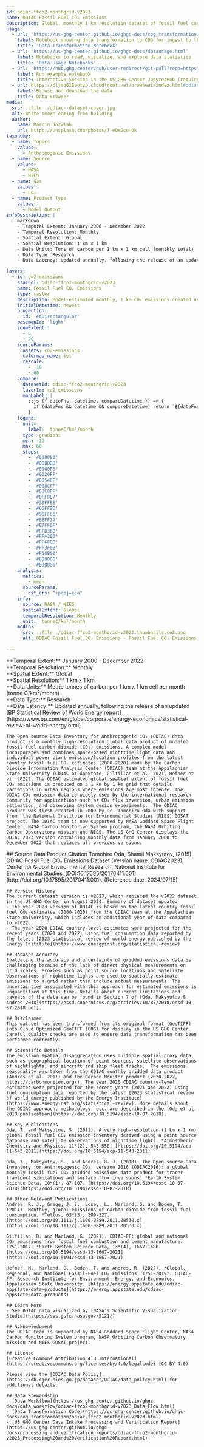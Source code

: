 ```yaml
---
id: odiac-ffco2-monthgrid-v2023
name: ODIAC Fossil Fuel CO₂ Emissions
description: Global, monthly 1 km resolution dataset of fossil fuel carbon dioxide emissions, version 2023
usage:
  - url: 'https://us-ghg-center.github.io/ghgc-docs/cog_transformation/odiac-ffco2-monthgrid-v2023.html'
    label: Notebook showing data transformation to COG for ingest to the US GHG Center
    title: 'Data Transformation Notebook'
  - url: 'https://us-ghg-center.github.io/ghgc-docs/datausage.html'
    label: Notebooks to read, visualize, and explore data statistics
    title: 'Data Usage Notebooks'
  - url: 'https://hub.ghg.center/hub/user-redirect/git-pull?repo=https%3A%2F%2Fgithub.com%2FUS-GHG-Center%2Fghgc-docs&urlpath=lab%2Ftree%2Fghgc-docs%2Fuser_data_notebooks%2Fodiac-ffco2-monthgrid-v2023_User_Notebook.ipynb&branch=main'
    label: Run example notebook
    title: Interactive Session in the US GHG Center JupyterHub (requires account)
  - url: https://dljsq618eotzp.cloudfront.net/browseui/index.html#odiac-ffco2-monthgrid-v2023/
    label: Browse and download the data
    title: Data Browser
media:
  src: ::file ./odiac--dataset-cover.jpg
  alt: White smoke coming from building
  author:
    name: Marcin Jozwiak
    url: https://unsplash.com/photos/T-eDxGcn-Ok
taxonomy:
  - name: Topics
    values:
      - Anthropogenic Emissions
  - name: Source
    values:
      - NASA
      - NIES
  - name: Gas
    values:
      - CO₂
  - name: Product Type
    values:
      - Model Output
infoDescription: |
  ::markdown
    - Temporal Extent: January 2000 - December 2022
    - Temporal Resolution: Monthly
    - Spatial Extent: Global
    - Spatial Resolution: 1 km x 1 km
    - Data Units: Tons of carbon per 1 km x 1 km cell (monthly total)
    - Data Type: Research
    - Data Latency: Updated annually, following the release of an updated [BP Statistical Review of World Energy report](https://www.bp.com/en/global/corporate/energy-economics/statistical-review-of-world-energy.html)

layers:
  - id: co2-emissions
    stacCol: odiac-ffco2-monthgrid-v2023
    name: Fossil Fuel CO₂ Emissions
    type: raster
    description: Model-estimated monthly, 1 km CO₂ emissions created using space-based nighttime light data and individual power plant emission/location profiles.
    initialDatetime: newest
    projection:
      id: 'equirectangular'
    basemapId: 'light'       
    zoomExtent:
      - 0
      - 20
    sourceParams:
      assets: co2-emissions
      colormap_name: jet
      rescale:
        - -10
        - 60
    compare:
      datasetId: odiac-ffco2-monthgrid-v2023
      layerId: co2-emissions
      mapLabel: |
        ::js ({ dateFns, datetime, compareDatetime }) => {
          if (dateFns && datetime && compareDatetime) return `${dateFns.format(datetime, 'LLL yyyy')} VS ${dateFns.format(compareDatetime, 'LLL yyyy')}`;
        }
    legend:
      unit:
        label:  tonneC/km²/month 
      type: gradient
      min: -10
      max: 60
      stops:
        - '#000080'
        - '#0000BB'
        - '#0000F6'
        - '#0020FF'
        - '#0054FF'
        - '#008CFF'
        - '#00C0FF'
        - '#0FF8E7' 
        - '#39FFBE'  
        - '#66FF90'
        - '#90FF66'
        - '#BEFF39'
        - '#E7FF0F'
        - '#FFD300'
        - '#FFA300'
        - '#FF6F00'
        - '#FF3F00' 
        - '#F60B00' 
        - '#BB0000' 
        - '#800000' 
    analysis:
      metrics:
        - mean
      sourceParams: 
        dst_crs: "+proj=cea"
    info:
      source: NASA / NIES
      spatialExtent: Global
      temporalResolution: Monthly
      unit:  tonneC/km²/month            
    media:
      src: ::file ./odiac-ffco2-monthgrid-v2022.thumbnails.co2.png
      alt: ODIAC Fossil Fuel CO₂ Emissions - Fossil Fuel CO₂ Emissions

---
```


<Block>
  <Prose>
    **Temporal Extent:** January 2000 - December 2022<br />
    **Temporal Resolution:** Monthly<br />
    **Spatial Extent:** Global<br />
    **Spatial Resolution:** 1 km x 1 km<br />
    **Data Units:** Metric tonnes of carbon per 1 km x 1 km cell per month (tonne C/km²/month)<br />
    **Data Type:** Research<br />
    **Data Latency:** Updated annually, following the release of an updated [BP Statistical Review of World Energy report](https://www.bp.com/en/global/corporate/energy-economics/statistical-review-of-world-energy.html)

    The Open-source Data Inventory for Anthropogenic CO₂ (ODIAC) data product is a monthly high-resolution global data product of modeled fossil fuel carbon dioxide (CO₂) emissions. A complex model incorporates and combines space-based nighttime light data and individual power plant emission/location profiles from the latest country fossil fuel CO₂ estimates (2000-2020) made by the Carbon Dioxide Information Analysis Center (CDIAC) team at the Appalachian State University (CDIAC at AppState, Gilfillan et al. 2021, Hefner et al. 2022). The ODIAC estimated global spatial extent of fossil fuel CO₂ emissions is produced on a 1 km by 1 km grid that details variations in urban regions where emissions are most intense. The ODIAC CO₂ emission data is widely used by the international research community for applications such as CO₂ flux inversion, urban emission estimation, and observing system design experiments.  The ODIAC product was first created in 2009 by Dr. Tomohiro Oda with support from  the National Institute for Environmental Studies (NIES) GOSAT project. The ODIAC team is now supported by NASA Goddard Space Flight Center, NASA Carbon Monitoring System program, the NASA Orbiting Carbon Observatory mission and NIES. The US GHG Center displays the ODIAC 2023 version containing monthly data from January 2000 to December 2022 that replaces all previous versions.
  </Prose>
</Block>
<Block>
  <Prose>
    ## Source Data Product Citation
    Tomohiro Oda, Shamil Maksyutov, (2015). ODIAC Fossil Fuel CO₂ Emissions Dataset (Version name: ODIAC2023), Center for Global Environmental Research, National Institute for Environmental Studies, [DOI:10.17595/20170411.001](http://doi.org/10.17595/20170411.001). (Reference date: 2024/07/15)

    ## Version History
    The current dataset version is v2023, which replaced the v2022 dataset in the US GHG Center in August 2024. Summary of dataset update:
    - The year 2023 version of ODIAC is based on the latest country fossil fuel CO₂ estimates (2000-2020) from the CDIAC team at the Appalachian State University, which includes an additional year of data compared to v2022. 
    - The year 2020 CDIAC country-level estimates were projected for the recent years (2021 and 2022) using fuel consumption data reported by the latest [2023 statistical review of world energy published by the Energy Institute](https://www.energyinst.org/statistical-review)

    ## Dataset Accuracy
    Evaluating the accuracy and uncertainty of gridded emissions data is challenging because of the lack of direct physical measurements on grid scales. Proxies such as point source locations and satellite observations of nighttime lights are used to spatially estimate emissions to a grid rather than include actual measurements. The uncertainties associated with this approach for estimated emissions is unquantified at this time. Details about current limitations and caveats of the data can be found in Section 7 of [Oda, Maksyutov & Andres 2018](https://essd.copernicus.org/articles/10/87/2018/essd-10-87-2018.pdf).

    ## Disclaimer
    This dataset has been transformed from its original format (GeoTIFF) into Cloud Optimized GeoTIFF (COG) for display in the US GHG Center. Careful quality checks are used to ensure data transformation has been performed correctly. 
    
    ## Scientific Details
    The emission spatial disaggregation uses multiple spatial proxy data, such as geographical location of point sources, satellite observations of nightlights, and aircraft and ship fleet tracks.  The emissions seasonality was taken from the CDIAC monthly gridded data product (Andres et al. 2011) and the Carbon Monitor product (2020-2022, https://carbonmonitor.org/). The year 2020 CDIAC country-level estimates were projected for the recent years (2021 and 2022) using fuel consumption data reported by the latest [2023 statistical review of world energy published by the Energy Institute](https://www.energyinst.org/statistical-review). More details about the ODIAC approach, methodology, etc. are described in the [Oda et al. 2018 publication](https://doi.org/10.5194/essd-10-87-2018).

    ## Key Publications
    Oda, T. and Maksyutov, S. (2011). A very high-resolution (1 km x 1 km) global fossil fuel CO₂ emission inventory derived using a point source database and satellite observations of nighttime lights. *Atmospheric Chemistry and Physics, 11*(2), 543-556. [https://doi.org/10.5194/acp-11-543-2011](https://doi.org/10.5194/acp-11-543-2011)
    
    Oda, T., Maksyutov, S., and Andres, R. J. (2018). The Open-source Data Inventory for Anthropogenic CO₂, version 2016 (ODIAC2016): a global monthly fossil fuel CO₂ gridded emissions data product for tracer transport simulations and surface flux inversions. *Earth System Science Data, 10*(1), 87-107. [https://doi.org/10.5194/essd-10-87-2018](https://doi.org/10.5194/essd-10-87-2018)

    ## Other Relevant Publications
    Andres, R. J., Gregg, J. S., Losey, L., Marland, G. and Boden, T. (2011). Monthly, global emissions of carbon dioxide from fossil fuel consumption. *Tellus, 63*(3), 309-327. [https://doi.org/10.1111/j.1600-0889.2011.00530.x](https://doi.org/10.1111/j.1600-0889.2011.00530.x)
    
    Gilfillan, D. and Marland, G. (2021). CDIAC-FF: global and national CO₂ emissions from fossil fuel combustion and cement manufacture: 1751-2017. *Earth System Science Data, 13*(4), 1667-1680. [https://doi.org/10.5194/essd-13-1667-2021](https://doi.org/10.5194/essd-13-1667-2021)
    
    Hefner, M., Marland, G., Boden, T. and Andres, R. (2022). *Global, Regional, and National Fossil-Fuel CO₂ Emissions: 1751-2019*. CDIAC-FF, Research Institute for Environment, Energy, and Economics, Appalachian State University. [https://energy.appstate.edu/cdiac-appstate/data-products](https://energy.appstate.edu/cdiac-appstate/data-products)

    ## Learn More
    - See ODIAC data visualized by [NASA’s Scientific Visualization Studio](https://svs.gsfc.nasa.gov/5121/)
    
    ## Acknowledgment
    The ODIAC team is supported by NASA Goddard Space Flight Center, NASA Carbon Monitoring System program, NASA Orbiting Carbon Observatory mission and NIES GOSAT project.​

    ## License
    [Creative Commons Attribution 4.0 International](https://creativecommons.org/licenses/by/4.0/legalcode) (CC BY 4.0)

    Please view the [ODIAC Data Policy](https://db.cger.nies.go.jp/dataset/ODIAC/data_policy.html) for additional details. 

    ## Data Stewardship
    - [Data Workflow](https://us-ghg-center.github.io/ghgc-docs/data_workflow/odiac-ffco2-monthgrid-v2023_Data_Flow.html)
    - [Data Transformation Code](https://us-ghg-center.github.io/ghgc-docs/cog_transformation/odiac-ffco2-monthgrid-v2023.html)
    - [US GHG Center Data Intake Processing and Verification Report](https://us-ghg-center.github.io/ghgc-docs/processing_and_verification_reports/odiac-ffco2-monthgrid-v2023_Processing%20and%20Verification%20Report.html)

  </Prose>
</Block>
